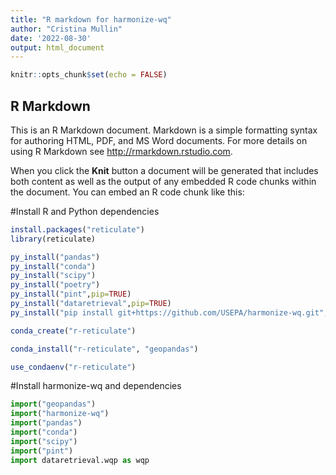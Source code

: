 ```yaml
---
title: "R markdown for harmonize-wq"
author: "Cristina Mullin"
date: '2022-08-30'
output: html_document
---
```


```r
knitr::opts_chunk$set(echo = FALSE)
```

## R Markdown

This is an R Markdown document. Markdown is a simple formatting syntax for authoring HTML, PDF, and MS Word documents. For more details on using R Markdown see <http://rmarkdown.rstudio.com>.

When you click the **Knit** button a document will be generated that includes both content as well as the output of any embedded R code chunks within the document. You can embed an R code chunk like this:

#Install R and Python dependencies
```r
install.packages("reticulate")
library(reticulate)

py_install("pandas")
py_install("conda")
py_install("scipy")
py_install("poetry")
py_install("pint",pip=TRUE)
py_install("dataretrieval",pip=TRUE)
py_install("pip install git+https://github.com/USEPA/harmonize-wq.git", pip=TRUE)

conda_create("r-reticulate")

conda_install("r-reticulate", "geopandas")

use_condaenv("r-reticulate")

```


#Install harmonize-wq and dependencies
```python

import("geopandas")
import("harmonize-wq")
import("pandas")
import("conda")
import("scipy")
import("pint")
import dataretrieval.wqp as wqp

```

